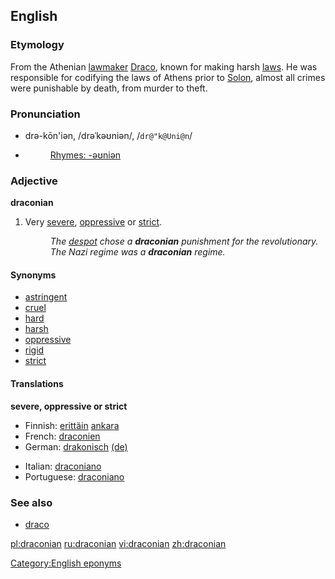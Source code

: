 ==English==

===Etymology===
From the Athenian [[lawmaker]] [[w:Draco|Draco]], known for making harsh [[law]]s. He was responsible for codifying the laws of Athens prior to [[Solon]], almost all crimes were punishable by death, from murder to theft.

===Pronunciation===
*drə-kōn'iən, /drəˈkəʊniən/, /<tt>dr@"k@Uni@n</tt>/
*{{audio|en-us-draconian.ogg|Audio (US)}}
*:[[Rhymes:English:-əʊniən|Rhymes: -əʊniən]]

===Adjective===
'''draconian'''

# Very [[severe]], [[oppressive]] or [[strict]].
#:''The [[despot]] chose a '''draconian''' punishment for the revolutionary.''
#:''The Nazi regime was a '''draconian''' regime.''

====Synonyms====
*[[astringent]]
*[[cruel]]
*[[hard]]
*[[harsh]]
*[[oppressive]]
*[[rigid]]
*[[strict]]

====Translations====
'''severe, oppressive or strict'''
{{top}}
*Finnish: [[erittäin]] [[ankara]]
*French: [[draconien]]
*German: [[drakonisch]] [[:de:drakonisch|(de)]] 
{{mid}}
*Italian: [[draconiano]]
*Portuguese: [[draconiano]]
{{bottom}}

===See also===
*[[draco]]<!-- latin for "dragon" -->

[[Category:English eponyms]]

[[pl:draconian]]
[[ru:draconian]]
[[vi:draconian]]
[[zh:draconian]]